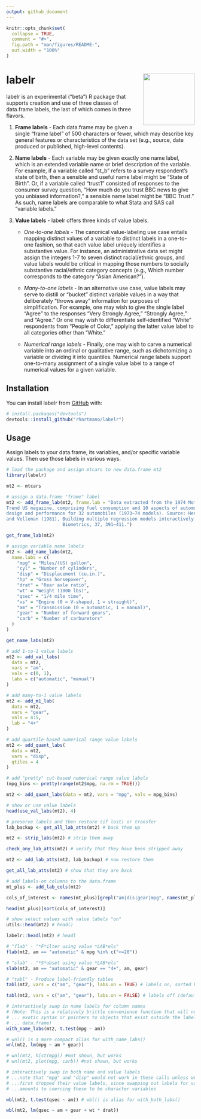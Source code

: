 ```yaml
---
output: github_document
---
```


<!-- README.md is generated from README.Rmd. Please edit that file -->

```r
knitr::opts_chunk$set(
  collapse = TRUE,
  comment = "#>",
  fig.path = "man/figures/README-",
  out.width = "100%"
)
```

# labelr <img src="man/figures/logo.png" align="right" height="138" alt="" />

<!-- badges: start -->
<!-- badges: end -->

labelr is an experimental ("beta") R package that supports creation and use of 
three classes of data.frame labels, the last of which comes in three flavors.

1. **Frame labels** - Each data.frame may be given a single "frame label" of 500 
  characters or fewer, which may describe key general features or characteristics
  of the data set (e.g., source, date produced or published, high-level 
  contents). 
  
2. **Name labels** - Each variable may be given exactly one name label, which is 
  an extended variable name or brief description of the variable. For example, 
  if a variable called "st_b" refers to a survey respondent's state of birth, 
  then a sensible and useful name label might be "State of Birth". Or, if a 
  variable called "trust1" consisted of responses to the consumer survey 
  question, "How much do you trust BBC news to give you unbiased information?," 
  a sensible name label might be "BBC Trust." As such, name labels are 
  comparable to what Stata and SAS call "variable labels."

3. **Value labels** - labelr offers three kinds of value labels. 
    * *One-to-one labels* - The canonical value-labeling use case entails mapping 
     distinct values of a variable to distinct labels in a one-to-one fashion, so
     that each value label uniquely identifies a substantive value. For instance, 
     an administrative data set might assign the integers 1-7 to seven distinct 
     racial/ethnic groups, and value labels would be critical in mapping those 
     numbers to socially substantive racial/ethnic category concepts (e.g., 
     Which number corresponds to the category "Asian American?"). 
    
    * *Many-to-one labels* - In an alternative use case, value labels may serve to
     distill or "bucket" distinct variable values in a way that deliberately 
     "throws away" information for purposes of simplification. For example, one 
     may wish to give the single label "Agree" to the responses "Very Strongly 
     Agree," "Strongly Agree," and "Agree." Or one may wish to differentiate 
     self-identified "White" respondents from "People of Color," applying the 
     latter value label to all categories other than "White."
    
    * *Numerical range labels* - Finally, one may wish to carve a numerical 
     variable into an ordinal or qualitative range, such as dichotomizing a 
     variable or dividing it into quantiles. Numerical range labels support 
     one-to-many assignment of a single value label to a range of numerical 
     values for a given variable.


## Installation

You can install labelr from [GitHub](https://github.com/) with:

``` r
# install.packages("devtools")
devtools::install_github("rhartmano/labelr")
```

## Usage

Assign labels to your data.frame, its variables, and/or specific variable 
values. Then use those labels in various ways.

```r
# load the package and assign mtcars to new data.frame mt2
library(labelr)

mt2 <- mtcars

# assign a data.frame "frame" label
mt2 <- add_frame_lab(mt2, frame.lab = "Data extracted from the 1974 Motor
Trend US magazine, comprising fuel consumption and 10 aspects of automobile
design and performance for 32 automobiles (1973–74 models). Source: Henderson
and Velleman (1981), Building multiple regression models interactively.
                     Biometrics, 37, 391–411.")

get_frame_lab(mt2)

# assign variable name labels
mt2 <- add_name_labs(mt2,
  name.labs = c(
    "mpg" = "Miles/(US) gallon",
    "cyl" = "Number of cylinders",
    "disp" = "Displacement (cu.in.)",
    "hp" = "Gross horsepower",
    "drat" = "Rear axle ratio",
    "wt" = "Weight (1000 lbs)",
    "qsec" = "1/4 mile time",
    "vs" = "Engine (0 = V-shaped, 1 = straight)",
    "am" = "Transmission (0 = automatic, 1 = manual)",
    "gear" = "Number of forward gears",
    "carb" = "Number of carburetors"
  )
)

get_name_labs(mt2)

# add 1-to-1 value labels
mt2 <- add_val_labs(
  data = mt2,
  vars = "am",
  vals = c(0, 1),
  labs = c("automatic", "manual")
)

# add many-to-1 value labels
mt2 <- add_m1_lab(
  data = mt2,
  vars = "gear",
  vals = 4:5,
  lab = "4+"
)

# add quartile-based numerical range value labels
mt2 <- add_quant_labs(
  data = mt2,
  vars = "disp",
  qtiles = 4
)

# add "pretty" cut-based numerical range value labels
(mpg_bins <- pretty(range(mt2$mpg, na.rm = TRUE)))

mt2 <- add_quant_labs(data = mt2, vars = "mpg", vals = mpg_bins)

# show or use value labels
head(use_val_labs(mt2), 4)

# preserve labels and then restore (if lost) or transfer
lab_backup <- get_all_lab_atts(mt2) # back them up

mt2 <- strip_labs(mt2) # strip them away

check_any_lab_atts(mt2) # verify that they have been stripped away

mt2 <- add_lab_atts(mt2, lab_backup) # now restore them

get_all_lab_atts(mt2) # show that they are back

# add labels-on columns to the data.frame
mt_plus <- add_lab_cols(mt2)

cols_of_interest <- names(mt_plus)[grepl("am|dis|gear|mpg", names(mt_plus))]

head(mt_plus)[sort(cols_of_interest)]

# show select values with value labels "on"
utils::head(mt2) # head()

labelr::headl(mt2) # headl

# "flab" - "*F*ilter using value *LAB*els"
flab(mt2, am == "automatic" & mpg %in% c("<=20"))

# "slab" - "*S*ubset using value *LAB*els"
slab(mt2, am == "automatic" & gear == "4+", am, gear)

# "tabl" - Produce label-friendly tables
tabl(mt2, vars = c("am", "gear"), labs.on = TRUE) # labels on, sorted by freq

tabl(mt2, vars = c("am", "gear"), labs.on = FALSE) # labels off (default)

# interactively swap in name labels for column names
# (Note: This is a relatively brittle convenience function that will not support
# ... exotic syntax or pointers to objects that exist outside the labeled
# ... data.frame)
with_name_labs(mt2, t.test(mpg ~ am))

# wnl() is a more compact alias for with_name_labs()
wnl(mt2, lm(mpg ~ am * gear))

# wnl(mt2, hist(mpg)) #not shown, but works
# wnl(mt2, plot(mpg, carb)) #not shown, but works

# interactively swap in both name and value labels
# ...note that "mpg" and "disp" would not work in these calls unless we
# ...first dropped their value labels, since swapping out labels for values
# ...amounts to coercing these to be character variables

wbl(mt2, t.test(qsec ~ am)) # wbl() is alias for with_both_labs()

wbl(mt2, lm(qsec ~ am + gear + wt * drat))
```
